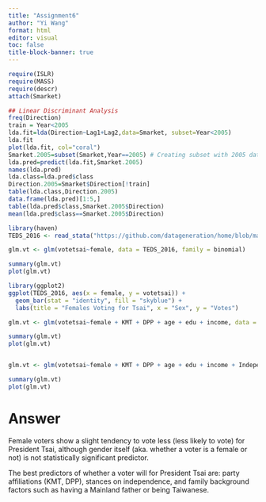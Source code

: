 ```yaml
---
title: "Assignment6"
author: "Yi Wang"
format: html
editor: visual
toc: false
title-block-banner: true
---
```


``` R

require(ISLR)
require(MASS)
require(descr)
attach(Smarket)

## Linear Discriminant Analysis
freq(Direction)
train = Year<2005
lda.fit=lda(Direction~Lag1+Lag2,data=Smarket, subset=Year<2005)
lda.fit
plot(lda.fit, col="coral")
Smarket.2005=subset(Smarket,Year==2005) # Creating subset with 2005 data for prediction
lda.pred=predict(lda.fit,Smarket.2005)
names(lda.pred)
lda.class=lda.pred$class
Direction.2005=Smarket$Direction[!train] 
table(lda.class,Direction.2005) 
data.frame(lda.pred)[1:5,]
table(lda.pred$class,Smarket.2005$Direction)
mean(lda.pred$class==Smarket.2005$Direction)

library(haven)
TEDS_2016 <- read_stata("https://github.com/datageneration/home/blob/master/DataProgramming/data/TEDS_2016.dta?raw=true")

glm.vt <- glm(votetsai~female, data = TEDS_2016, family = binomial)

summary(glm.vt)
plot(glm.vt)

library(ggplot2)
ggplot(TEDS_2016, aes(x = female, y = votetsai)) +
  geom_bar(stat = "identity", fill = "skyblue") +
  labs(title = "Females Voting for Tsai", x = "Sex", y = "Votes")

glm.vt <- glm(votetsai~female + KMT + DPP + age + edu + income, data = TEDS_2016, family = binomial)

summary(glm.vt)
plot(glm.vt)


glm.vt <- glm(votetsai~female + KMT + DPP + age + edu + income + Independence + Econ_worse + Govt_dont_care + Minnan_father + Mainland_father + Taiwanese, data = TEDS_2016, family = binomial)

summary(glm.vt)
plot(glm.vt)

```

# Answer

Female voters show a slight tendency to vote less (less likely to vote) for President Tsai, although gender itself (aka. whether a voter is a female or not) is not statistically significant predictor.

The best predictors of whether a voter will for President Tsai are: party affiliations (KMT, DPP), stances on independence, and family background factors such as having a Mainland father or being Taiwanese.